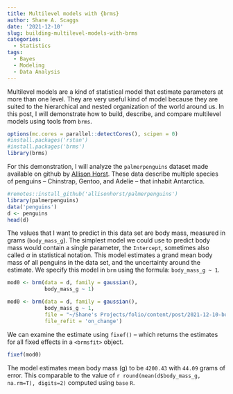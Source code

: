 ```yaml
---
title: Multilevel models with {brms}
author: Shane A. Scaggs
date: '2021-12-10'
slug: building-multilevel-models-with-brms
categories:
  - Statistics
tags:
  - Bayes
  - Modeling
  - Data Analysis
---
```


Multilevel models are a kind of statistical model that estimate parameters at more than one level. They are very useful kind of model because they are suited to the hierarchical and nested organization of the world around us.  In this post, I will demonstrate how to build, describe, and compare multilevel models using tools from `brms`. 

```r
options(mc.cores = parallel::detectCores(), scipen = 0)
#install.packages('rstan')
#install.packages('brms')
library(brms)
```


For this demonstration, I will analyze the `palmerpenguins` dataset made available on github by [Allison Horst](https://allisonhorst.github.io/palmerpenguins/articles/intro.html#exploring-factors-1). These data describe multiple species of penguins -- Chinstrap, Gentoo, and Adelie -- that inhabit Antarctica. 

```r
#remotes::install_github('allisonhorst/palmerpenguins')
library(palmerpenguins)
data('penguins')
d <- penguins
head(d)
```
The values that I want to predict in this data set are body mass, measured in grams (`body_mass_g`). The simplest model we could use to predict body mass would contain a single parameter, the `Intercept`, sometimes also called $\alpha$ in statistical notation. This model estimates a grand mean body mass of all penguins in the data set, and the uncertainty around the estimate. We specify this model in `brm` using the formula: `body_mass_g ~ 1`. 

```r
mod0 <- brm(data = d, family = gaussian(),
            body_mass_g ~ 1)
```

```r
mod0 <- brm(data = d, family = gaussian(),
            body_mass_g ~ 1, 
            file = "~/Shane's Projects/folio/content/post/2021-12-10-building-multilevel-models-with-brms/models/Model0-Intercept",
            file_refit = 'on_change')
```

We can examine the estimate using `fixef()` -- which returns the estimates for all fixed effects in a `<brmsfit>` object.

```r
fixef(mod0)
```

The model estimates mean body mass (g) to be `4200.43` with `44.09` grams of error. This comparable to the value of ``r round(mean(d$body_mass_g, na.rm=T), digits=2)`` computed using `base` `R`.



